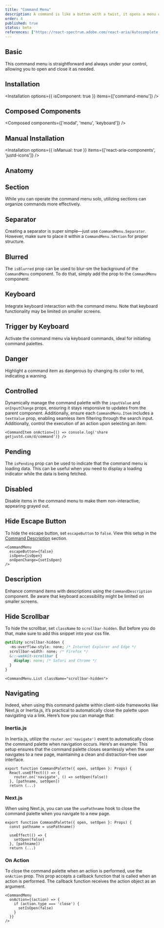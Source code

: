 ```yaml
---
title: "Command Menu"
description: A command is like a button with a twist, it opens a menu of options. It's a cooler version of a combobox, ideal for command palettes, menus, and more.
order: 4
published: true
status: beta
references: ["https://react-spectrum.adobe.com/react-aria/Autocomplete.html#props", "https://react-spectrum.adobe.com/react-aria/Modal.html#props"]
---
```


## Basic
This command menu is straightforward and always under your control, allowing you to open and close it as needed.
<How toUse="controls/command-menu/command-menu-demo" />

## Installation
<Installation options={{ isComponent: true }} items={['command-menu']} />

## Composed Components
<Composed components={['modal', 'menu', 'keyboard']} />

## Manual Installation
<Installation options={{ isManual: true }} items={['react-aria-components', 'justd-icons']} />
<SourceCode toShow='command-menu' />

## Anatomy
<Anatomy show='command-menu-anatomy'/>

## Section
While you can operate the command menu solo, utilizing sections can organize commands more effectively.
<How toUse="controls/command-menu/command-menu-section-demo" />

## Separator
Creating a separator is super simple—just use `CommandMenu.Separator`. However, make sure to place it within a `CommandMenu.Section` for proper structure.
<How toUse="controls/command-menu/command-menu-separator-demo" />

## Blurred
The `isBlurred` prop can be used to blur-sm the background of the `CommandMenu` component. To do that, simply add the prop to the `CommandMenu` component:
<How toUse="controls/command-menu/command-menu-blur-demo" />

## Keyboard
Integrate keyboard interaction with the command menu. Note that keyboard functionality may be limited on smaller screens.
<How toUse="controls/command-menu/command-menu-keyboard-demo" />

## Trigger by Keyboard
Activate the command menu via keyboard commands, ideal for initiating command palettes.
<How toUse="controls/command-menu/command-menu-trigger-by-keyboard-demo" />

## Danger
Highlight a command item as dangerous by changing its color to red, indicating a warning.
<How toUse="controls/command-menu/command-menu-danger-item-demo" />

## Controlled
Dynamically manage the command palette with the `inputValue` and `onInputChange` props, ensuring it stays responsive to updates from the parent component. Additionally, ensure each `CommandMenu.Item` includes a `textValue` prop, enabling seamless item filtering through the search input.
<How toUse="controls/command-menu/command-menu-controlled-demo" />
Additionally, control the execution of an action upon selecting an item:
```
<CommandItem onAction={() => console.log('share getjustd.com/d/command')} />
```

## Pending
The `isPending` prop can be used to indicate that the command menu is loading data. This can be useful when you need to display a loading indicator while the data is being fetched.
<How toUse="controls/command-menu/command-menu-pending-demo" />

## Disabled
Disable items in the command menu to make them non-interactive, appearing grayed out.
<How toUse="controls/command-menu/command-menu-disabled-demo" />

## Hide Escape Button
To hide the escape button, set `escapeButton` to `false`. View this setup in the [Command Description](#description) section.
```
<CommandMenu
  escapeButton={false}
  isOpen={isOpen}
  onOpenChange={setIsOpen}
/>
```

## Description
Enhance command items with descriptions using the `CommandDescription` component. Be aware that keyboard accessibility might be limited on smaller screens.
<How toUse="controls/command-menu/command-menu-description-demo" />

## Hide Scrollbar
To hide the scrollbar, set `className` to `scrollbar-hidden`. But before you do that, make sure to add this snippet into your css file.
```css
@utility scrollbar-hidden {
  -ms-overflow-style: none; /* Internet Explorer and Edge */
  scrollbar-width: none; /* Firefox */
  &::-webkit-scrollbar {
    display: none; /* Safari and Chrome */
  }
}
```

```
<CommandMenu.List className="scrollbar-hidden">
```

## Navigating
Indeed, when using this command palette within client-side frameworks like Next.js or Inertia.js, it’s practical to automatically close the palette upon navigating via a link. Here’s how you can manage that:

### Inertia.js
In Inertia.js, utilize the `router.on('navigate')` event to automatically close the command palette when navigation occurs. Here’s an example:
This setup ensures that the command palette closes seamlessly when the user navigates to a new page, maintaining a clean and distraction-free user interface.

```tsx
export function CommandPalette({ open, setOpen }: Props) {
  React.useEffect(() => {
    router.on('navigate', () => setOpen(false))
  }, [pathname, setOpen])
  return (...)
```

### Next.js
When using Next.js, you can use the `usePathname` hook to close the command palette when you navigate to a new page.

```
export function CommandPalette({ open, setOpen }: Props) {
  const pathname = usePathname()

  useEffect(() => {
    setOpen(false)
  }, [pathname])
  return (...)
```

### On Action

To close the command palette when an action is performed, use the `onAction` prop. This prop accepts a callback function that is called when an action is performed. The callback function receives the action object as an argument.

```
<CommandMenu
  onAction={(action) => {
    if (action.type === 'close') {
      setIsOpen(false)
    }
  }}
/>
```
